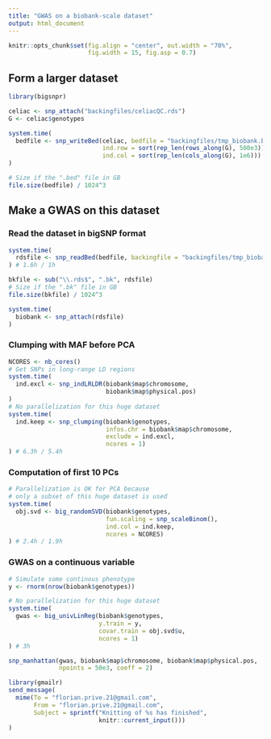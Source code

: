 ```yaml
---
title: "GWAS on a biobank-scale dataset"
output: html_document
---
```


```r
knitr::opts_chunk$set(fig.align = "center", out.width = "70%", 
                      fig.width = 15, fig.asp = 0.7)
```

## Form a larger dataset

```r
library(bigsnpr)

celiac <- snp_attach("backingfiles/celiacQC.rds") 
G <- celiac$genotypes

system.time(
  bedfile <- snp_writeBed(celiac, bedfile = "backingfiles/tmp_biobank.bed", 
                          ind.row = sort(rep_len(rows_along(G), 500e3)),
                          ind.col = sort(rep_len(cols_along(G), 1e6)))
)

# Size if the ".bed" file in GB
file.size(bedfile) / 1024^3
```

## Make a GWAS on this dataset

### Read the dataset in bigSNP format

```r
system.time(
  rdsfile <- snp_readBed(bedfile, backingfile = "backingfiles/tmp_biobank")
) # 1.6h / 1h
```

```r
bkfile <- sub("\\.rds$", ".bk", rdsfile)
# Size if the ".bk" file in GB
file.size(bkfile) / 1024^3
```

```r
system.time(
  biobank <- snp_attach(rdsfile)
)
```

### Clumping with MAF before PCA

```r
NCORES <- nb_cores()
# Get SNPs in long-range LD regions
system.time(
  ind.excl <- snp_indLRLDR(biobank$map$chromosome,
                           biobank$map$physical.pos)
)
# No parallelization for this huge dataset
system.time(
  ind.keep <- snp_clumping(biobank$genotypes, 
                           infos.chr = biobank$map$chromosome,
                           exclude = ind.excl,
                           ncores = 1)
) # 6.3h / 5.4h
```

### Computation of first 10 PCs

```r
# Parallelization is OK for PCA because 
# only a subset of this huge dataset is used 
system.time(
  obj.svd <- big_randomSVD(biobank$genotypes, 
                           fun.scaling = snp_scaleBinom(),
                           ind.col = ind.keep,
                           ncores = NCORES)
) # 2.4h / 1.9h
```

### GWAS on a continuous variable

```r
# Simulate some continous phenotype
y <- rnorm(nrow(biobank$genotypes))

# No parallelization for this huge dataset
system.time(
  gwas <- big_univLinReg(biobank$genotypes,
                         y.train = y,
                         covar.train = obj.svd$u, 
                         ncores = 1)
) # 3h
```

```r
snp_manhattan(gwas, biobank$map$chromosome, biobank$map$physical.pos,
              npoints = 50e3, coeff = 2)
```


```r
library(gmailr)
send_message(
  mime(To = "florian.prive.21@gmail.com",
       From = "florian.prive.21@gmail.com",
       Subject = sprintf("Knitting of %s has finished",
                         knitr::current_input()))
)
```
